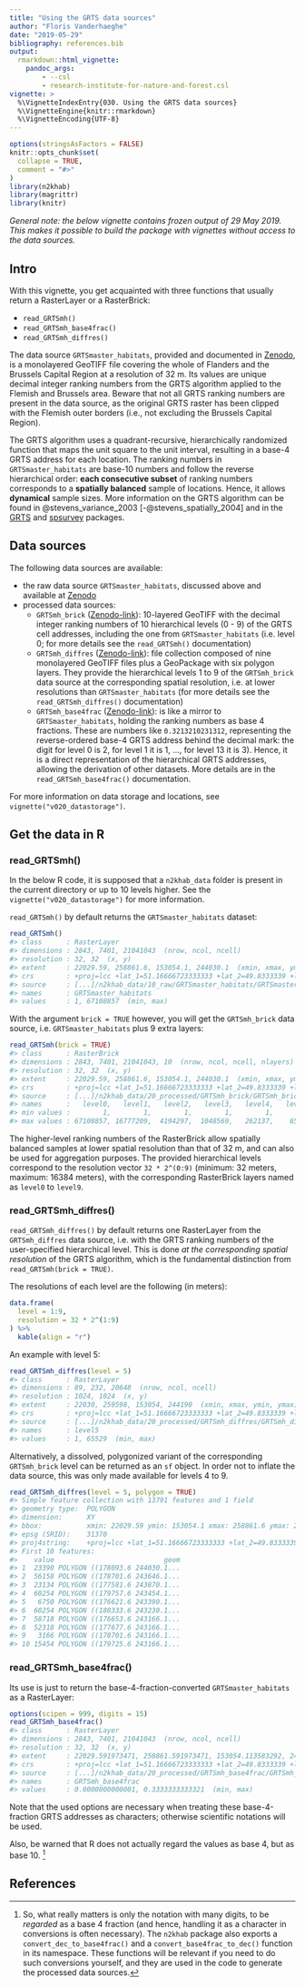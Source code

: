 ```yaml
---
title: "Using the GRTS data sources"
author: "Floris Vanderhaeghe"
date: "2019-05-29"
bibliography: references.bib
output: 
  rmarkdown::html_vignette:
    pandoc_args:
        - --csl
        - research-institute-for-nature-and-forest.csl
vignette: >
  %\VignetteIndexEntry{030. Using the GRTS data sources}
  %\VignetteEngine{knitr::rmarkdown}
  %\VignetteEncoding{UTF-8}
---
```


```r
options(stringsAsFactors = FALSE)
knitr::opts_chunk$set(
  collapse = TRUE,
  comment = "#>"
)
library(n2khab)
library(magrittr)
library(knitr)
```

_General note: the below vignette contains frozen output of 29 May 2019._
_This makes it possible to build the package with vignettes without access to the data sources._

## Intro

With this vignette, you get acquainted with three functions that usually return a RasterLayer or a RasterBrick:

- `read_GRTSmh()`
- `read_GRTSmh_base4frac()`
- `read_GRTSmh_diffres()`

The data source `GRTSmaster_habitats`, provided and documented in [Zenodo](https://doi.org/10.5281/zenodo.2611233), is a monolayered GeoTIFF file covering the whole of Flanders and the Brussels Capital Region at a resolution of 32 m.
Its values are unique decimal integer ranking numbers from the GRTS algorithm applied to the Flemish and Brussels area.
Beware that not all GRTS ranking numbers are present in the data source, as the original GRTS raster has been clipped with the Flemish outer borders (i.e., not excluding the Brussels Capital Region).

The GRTS algorithm uses a quadrant-recursive, hierarchically randomized function that maps the unit square to the unit interval, resulting in a base-4 GRTS address for each location. The ranking numbers in `GRTSmaster_habitats` are base-10 numbers and follow the reverse hierarchical order: **each consecutive subset** of ranking numbers corresponds to a **spatially balanced** sample of locations. Hence, it allows **dynamical** sample sizes. More information on the GRTS algorithm can be found in @stevens_variance_2003 [-@stevens_spatially_2004] and in the [GRTS](https://github.com/ThierryO/grts) and [spsurvey](https://CRAN.R-project.org/package=spsurvey) packages.


## Data sources

The following data sources are available:

- the raw data source `GRTSmaster_habitats`, discussed above and available at [Zenodo](https://doi.org/10.5281/zenodo.2611233)
- processed data sources:
    - `GRTSmh_brick` ([Zenodo-link](https://doi.org/10.5281/zenodo.3354403)): 10-layered GeoTIFF with the decimal integer ranking numbers of 10 hierarchical levels (0 - 9) of the GRTS cell addresses, including the one from `GRTSmaster_habitats` (i.e. level 0; for more details see the `read_GRTSmh()` documentation)
    - `GRTSmh_diffres` ([Zenodo-link](https://doi.org/10.5281/zenodo.3354405)): file collection composed of nine monolayered GeoTIFF files plus a GeoPackage with six polygon layers. They provide the hierarchical levels 1 to 9 of the `GRTSmh_brick` data source at the corresponding spatial resolution, i.e. at lower resolutions than `GRTSmaster_habitats` (for more details see the `read_GRTSmh_diffres()` documentation)
    - `GRTSmh_base4frac` ([Zenodo-link](https://doi.org/10.5281/zenodo.3354401)): is like a mirror to `GRTSmaster_habitats`, holding the ranking numbers as base 4 fractions.
    These are numbers like `0.3213210231312`, representing the reverse-ordered base-4 GRTS address behind the decimal mark: the digit for level 0 is 2, for level 1 it is 1, ..., for level 13 it is 3).
    Hence, it is a direct representation of the hierarchical GRTS addresses, allowing the derivation of other datasets.
    More details are in the `read_GRTSmh_base4frac()` documentation.

For more information on data storage and locations, see `vignette("v020_datastorage")`.

## Get the data in R

### read_GRTSmh()
  
In the below R code, it is supposed that a `n2khab_data` folder is present in the current directory or up to 10 levels higher.
See the `vignette("v020_datastorage")` for more information.

`read_GRTSmh()` by default returns the `GRTSmaster_habitats` dataset:

```r
read_GRTSmh()
#> class      : RasterLayer
#> dimensions : 2843, 7401, 21041043  (nrow, ncol, ncell)
#> resolution : 32, 32  (x, y)
#> extent     : 22029.59, 258861.6, 153054.1, 244030.1  (xmin, xmax, ymin, ymax)
#> crs        : +proj=lcc +lat_1=51.16666723333333 +lat_2=49.8333339 +lat_0=90 +lon_0=4.367486666666666 +x_0=150000.013 +y_0=5400088.438 +ellps=intl +towgs84=-106.8686,52.2978,-103.7239,0.3366,-0.457,1.8422,-1.2747 +units=m +no_defs
#> source     : [...]/n2khab_data/10_raw/GRTSmaster_habitats/GRTSmaster_habitats.tif
#> names      : GRTSmaster_habitats
#> values     : 1, 67108857  (min, max)
```

With the argument `brick = TRUE` however, you will get the `GRTSmh_brick` data source, i.e. `GRTSmaster_habitats` plus 9 extra layers:

```r
read_GRTSmh(brick = TRUE)
#> class      : RasterBrick
#> dimensions : 2843, 7401, 21041043, 10  (nrow, ncol, ncell, nlayers)
#> resolution : 32, 32  (x, y)
#> extent     : 22029.59, 258861.6, 153054.1, 244030.1  (xmin, xmax, ymin, ymax)
#> crs        : +proj=lcc +lat_1=51.16666723333333 +lat_2=49.8333339 +lat_0=90 +lon_0=4.367486666666666 +x_0=150000.013 +y_0=5400088.438 +ellps=intl +towgs84=-106.8686,52.2978,-103.7239,0.3366,-0.457,1.8422,-1.2747 +units=m +no_defs
#> source     : [...]/n2khab_data/20_processed/GRTSmh_brick/GRTSmh_brick.tif
#> names      :   level0,   level1,   level2,   level3,   level4,   level5,   level6,   level7,   level8,   level9
#> min values :        1,        1,        1,        1,        1,        1,        1,        1,        1,        1
#> max values : 67108857, 16777209,  4194297,  1048569,   262137,    65529,    16377,     4089,     1017,      253
```

The higher-level ranking numbers of the RasterBrick allow spatially balanced samples at lower spatial resolution than that of 32 m, and can also be used for aggregation purposes.
The provided hierarchical levels correspond to the resolution vector `32 * 2^(0:9)` (minimum: 32 meters, maximum: 16384 meters), with the corresponding RasterBrick layers named as `level0` to `level9`.

### read_GRTSmh_diffres()

`read_GRTSmh_diffres()` by default returns one RasterLayer from the `GRTSmh_diffres` data source, i.e. with the GRTS ranking numbers of the user-specified hierarchical level.
This is done _at the corresponding spatial resolution_ of the GRTS algorithm, which is the fundamental distinction from `read_GRTSmh(brick = TRUE)`.

The resolutions of each level are the following (in meters):

```r
data.frame(
  level = 1:9,
  resolution = 32 * 2^(1:9)
) %>%
  kable(align = "r")
```

An example with level 5:

```r
read_GRTSmh_diffres(level = 5)
#> class      : RasterLayer
#> dimensions : 89, 232, 20648  (nrow, ncol, ncell)
#> resolution : 1024, 1024  (x, y)
#> extent     : 22030, 259598, 153054, 244190  (xmin, xmax, ymin, ymax)
#> crs        : +proj=lcc +lat_1=51.16666723333333 +lat_2=49.8333339 +lat_0=90 +lon_0=4.367486666666666 +x_0=150000.013 +y_0=5400088.438 +ellps=intl +towgs84=-106.8686,52.2978,-103.7239,0.3366,-0.457,1.8422,-1.2747 +units=m +no_defs
#> source     : [...]/n2khab_data/20_processed/GRTSmh_diffres/GRTSmh_diffres.5.tif
#> names      : level5
#> values     : 1, 65529  (min, max)
```

Alternatively, a dissolved, polygonized variant of the corresponding `GRTSmh_brick` level can be returned as an `sf` object.
In order not to inflate the data source, this was only made available for levels 4 to 9.

```r
read_GRTSmh_diffres(level = 5, polygon = TRUE)
#> Simple feature collection with 13791 features and 1 field
#> geometry type:  POLYGON
#> dimension:      XY
#> bbox:           xmin: 22029.59 ymin: 153054.1 xmax: 258861.6 ymax: 244030.1
#> epsg (SRID):    31370
#> proj4string:    +proj=lcc +lat_1=51.16666723333333 +lat_2=49.8333339 +lat_0=90 +lon_0=4.367486666666666 +x_0=150000.013 +y_0=5400088.438 +ellps=intl +towgs84=-106.8686,52.2978,-103.7239,0.3366,-0.457,1.8422,-1.2747 +units=m +no_defs
#> First 10 features:
#>    value                           geom
#> 1  23390 POLYGON ((178093.6 244030.1...
#> 2  56158 POLYGON ((178701.6 243646.1...
#> 3  23134 POLYGON ((177581.6 243870.1...
#> 4  60254 POLYGON ((179757.6 243454.1...
#> 5   6750 POLYGON ((176621.6 243390.1...
#> 6  60254 POLYGON ((180333.6 243230.1...
#> 7  58718 POLYGON ((176653.6 243166.1...
#> 8  52318 POLYGON ((177677.6 243166.1...
#> 9   3166 POLYGON ((178701.6 243166.1...
#> 10 15454 POLYGON ((179725.6 243166.1...
```


### read_GRTSmh_base4frac()

Its use is just to return the base-4-fraction-converted `GRTSmaster_habitats` as a RasterLayer:

```r
options(scipen = 999, digits = 15)
read_GRTSmh_base4frac()
#> class      : RasterLayer
#> dimensions : 2843, 7401, 21041043  (nrow, ncol, ncell)
#> resolution : 32, 32  (x, y)
#> extent     : 22029.591973471, 258861.591973471, 153054.113583292, 244030.113583292  (xmin, xmax, ymin, ymax)
#> crs        : +proj=lcc +lat_1=51.16666723333333 +lat_2=49.8333339 +lat_0=90 +lon_0=4.367486666666666 +x_0=150000.013 +y_0=5400088.438 +ellps=intl +towgs84=-106.8686,52.2978,-103.7239,0.3366,-0.457,1.8422,-1.2747 +units=m +no_defs
#> source     : [...]/n2khab_data/20_processed/GRTSmh_base4frac/GRTSmh_base4frac.tif
#> names      : GRTSmh_base4frac
#> values     : 0.0000000000001, 0.3333333333321  (min, max)
```

Note that the used options are necessary when treating these base-4-fraction GRTS addresses as characters; otherwise scientific notations will be used.

Also, be warned that R does not actually regard the values as base 4, but as base 10. [^base4]

[^base4]: So, what really matters is only the notation with many digits, to be _regarded_ as a base 4 fraction (and hence, handling it as a character in conversions is often necessary).
The `n2khab` package also exports a `convert_dec_to_base4frac()` and a `convert_base4frac_to_dec()` function in its namespace.
These functions will be relevant if you need to do such conversions yourself, and they are used in the code to generate the processed data sources.


## References


